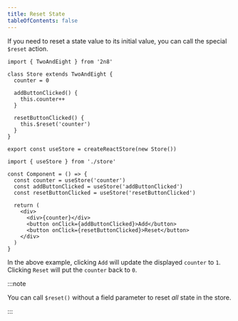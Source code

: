 ```yaml
---
title: Reset State
tableOfContents: false
---
```


If you need to reset a state value to its initial value, you can call the
special `$reset` action.

```tsx title="store.ts"
import { TwoAndEight } from '2n8'

class Store extends TwoAndEight {
  counter = 0

  addButtonClicked() {
    this.counter++
  }

  resetButtonClicked() {
    this.$reset('counter')
  }
}

export const useStore = createReactStore(new Store())
```

```tsx title="Component.tsx"
import { useStore } from './store'

const Component = () => {
  const counter = useStore('counter')
  const addButtonClicked = useStore('addButtonClicked')
  const resetButtonClicked = useStore('resetButtonClicked')

  return (
    <div>
      <div>{counter}</div>
      <button onClick={addButtonClicked}>Add</button>
      <button onClick={resetButtonClicked}>Reset</button>
    </div>
  )
}
```

In the above example, clicking `Add` will update the displayed `counter` to `1`.
Clicking `Reset` will put the `counter` back to `0`.

:::note

You can call `$reset()` without a field parameter to reset _all_ state in the
store.

:::

